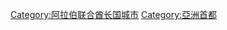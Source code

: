{{DEFAULTSORT:Abu Dhabi}}
{{Commonscat|Abu Dhabi}}

[[Category:阿拉伯联合酋长国城市|Category:阿拉伯联合酋长国城市]]
[[Category:亞洲首都|Category:亞洲首都]]